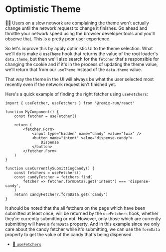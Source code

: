 # Optimistic Theme

👨‍💼 Users on a slow network are complaining the theme won't actually change until
the network request to change it finishes. Go ahead and throttle your network
speed using the browser developer tools and you'll observe that. This is a
pretty poor user experience.

So let's improve this by apply optimistic UI to the theme selection. What we'll
do is make a `useTheme` hook that returns the value of the root loader's
`data.theme`, but then we'll also search for the `fetcher` that's responsible
for changing the cookie and if it's in the process of updating the theme value,
we'll return that from our `useTheme` instead of the `data.theme` value.

That way the theme in the UI will always be what the user selected most recently
even if the network request isn't finished yet.

Here's a quick example of finding the right fetcher using `useFetchers`:

```tsx
import { useFetcher, useFetchers } from '@remix-run/react'

function MyComponent() {
	const fetcher = useFetcher()

	return (
		<fetcher.Form>
			<input type="hidden" name="candy" value="twix" />
			<button name="intent" value="dispense-candy">
				Dispense
			</button>
		</fetcher.Form>
	)
}

function useCurrentlySubmittingCandy() {
	const fetchers = useFetchers()
	const candyFetcher = fetchers.find(
		fetcher => fetcher.formData?.get('intent') === 'dispense-candy',
	)
	return candyFetcher?.formData.get('candy')
}
```

It should be noted that the all fetchers on the page which have been submitted
at least once, will be returned by the `useFetchers` hook, whether they're
currently submitting or not. However, only those which are currently submitting
will have a `formData` property. And in this example since we only care about
the candy fetcher while it's submitting, we can use the `formData` property to
get the value of the candy that's being dispensed.

- [📜 `useFetchers`](https://remix.run/docs/en/main/hooks/use-fetchers)
